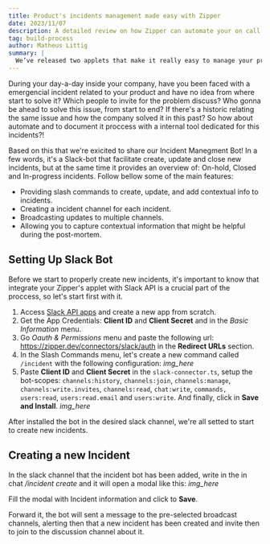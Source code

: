 ```yaml
---
title: Product's incidents management made easy with Zipper
date: 2023/11/07
description: A detailed review on how Zipper can automate your on call proccess
tag: build-process
author: Matheus Littig
summary: |
  We’ve released two applets that make it really easy to manage your product’s waitlist directly from Slack. We’ve integrated them into Clerk so that approved users can be automatically invited into your system.
---
```


During your day-a-day inside your company, have you been faced with a emergencial incident related to your product and have no idea from where start to solve it? Which people to invite for the problem discuss? Who gonna be ahead to solve this issue, from start to end? If there's a historic relating the same issue and how the company solved it in this past? So how about automate and to document it proccess with a internal tool dedicated for this incidents?! 

Based on this that we're exicited to share our Incident Manegment Bot! In a few words, it's a Slack-bot that facilitate create, update and close new incidents, but at the same time it provides an overview of: On-hold, Closed and In-progress incidents. Follow bellow some of the main features: 

- Providing slash commands to create, update, and add contextual info to incidents.
- Creating a incident channel for each incident.
- Broadcasting updates to multiple channels.
- Allowing you to capture contextual information that might be helpful during the post-mortem.

## Setting Up Slack Bot

Before we start to properly create new incidents, it's important to know that integrate your Zipper's applet with Slack API is a crucial part of the proccess, so let's start first with it. 

1. Access [Slack API apps](https://api.slack.com/apps) and create a new app from scratch. 
2. Get the App Credentials: **Client ID** and **Client Secret** and in the _Basic Information_ menu. 
3. Go _Oauth & Permissions_ menu and paste the following url: https://zipper.dev/connectors/slack/auth in the **Redirect URLs** section.
4. In the Slash Commands menu, let's create a new command called `/incident` with the following configuration: 
_img_here_
4. Paste **Client ID** and **Client Secret** in the `slack-connector.ts`, setup the bot-scopes: `channels:history`, `channels:join`, `channels:manage`, `channels:write.invites`, `channels:read`, `chat:write`, `commands,` `users:read`, `users:read.email` and `users:write`. And finally, click in **Save and Install**.
_img_here_

After installed the bot in the desired slack channel, we're all setted to start to create new incidents.

## Creating a new Incident

In the slack channel that the incident bot has been added, write in the in chat _/incident create_ and it will open a modal like this:
_img_here_

Fill the modal with Incident information and click to **Save**. 

Forward it, the bot will sent a message to the pre-selected broadcast channels, alerting then that a new incident has been created and invite then to join to the discussion channel about it.






